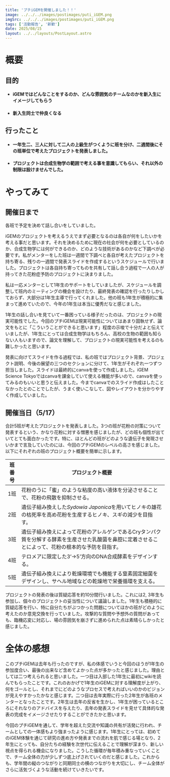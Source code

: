 ```yaml
---
title: 'プチiGEMを開催しました！！'
image: ../../../images/postimages/puti_iGEM.png
imgSrc: ../../../images/postimages/puti_iGEM.png
tags: ['活動報告', '新歓']
date: 2025/08/15
layout: ../../layouts/PostLayout.astro
---
```




# 概要
## 目的
- #### **iGEMではどんなことをするのか、どんな雰囲気のチームなのかを新入生にイメージしてもらう**
- #### **新入生同士で仲良くなる**

## 行ったこと
- #### 一年生二、三人に対して二人の上級生がつくように班を分け、二週間後にその班単位で考えたプロジェクトを発表しました。
- #### プロジェクトは合成生物学の範囲で考える事を意識してもらい、それ以外の制限は設けませんでした。

# やってみて
## 開催日まで

各班で予定を決めて話し合いをしていました。

iGEMのプロジェクトを考えるうえでまず必要となるのは各自が何をしたいかを考える事だと思います。それを決めるために現在の社会が何を必要としているのか、合成生物学には何ができるのか、どのような技術があるのかなど下調べが必要です。私がメンターをした班は一週間で下調べと各自が考えたプロジェクトを持ち寄る、残りの一週間で発表スライドを作成するというスケジュールで行いました。プロジェクトは各自持ち寄ってものを共有して話し合う過程で一人の人が持ってきた花粉症予防のプロジェクトに決まりました。

私は一応メンターとして1年生のサポートをしていましたが、スケジュールを調整して班内のミーティングの機会を設けたり、最終発表の確認を行ったりしかしておらず、大部分は1年生主導で行ってくれました。他の班も1年生が積極的に集まって進めていたので、今年の1年生は本当に優秀だなと感じました。

1年生の話し合いを見ていて一番困っている様子だったのは、プロジェクトの現実可能性でした。今回のプチiGEMは現実可能性についてはあまり固執せず、論文をもとに「こういうことができると思います」程度の示唆で十分だよと伝えていましたが、1年生にとっては合成生物学はもちろん、高校の生物の範囲も知らない人もいますので、論文を理解して、プロジェクトの現実可能性を考えるのも難しかったと思います。

発表に向けてスライドを作る過程では、私の班ではプロジェクト背景、プロジェクト説明、今後の展望の三つのセクションに分けて、1年生がそれぞれ一つずつ担当しました。スライドは最終的にcanvaを使って作成しました。iGEM Science Tokyoではcanvaを課金していて使える機能が多いので、canvaを使ってみるのもいいと思うと伝えました。今までcanvaでのスライド作成はしたことなかったとのことでしたが、うまく使いこなして、図やレイアウトを分かりやすく作成していました。

## 開催当日（5/17）

合計5班が考えたプロジェクトを発表しました。3つの班が花粉の対策について発表するという、かなり花粉に対する憎悪を感じましたが、どの班も個性が出ていてとても面白かったです。特に、ほとんどの班がどのような遺伝子を発現させいかまで言及していたのには、今回のプチiGEMのレベルの高さを感じました。以下にそれぞれの班のプロジェクト概要を簡単に示します。

| 班番号 | プロジェクト概要 |
| --- | --- |
| 1班 | 花粉のうに「蜜」のような粘度の高い液体を分泌させることで、花粉の飛散を抑制させる。 |
| 2班 | 遺伝子組み換えした*Sydowia Japonica*を用いてヒノキの雄花の枯死率を高め花粉を生産するヒノキ、スギの減少を目指す。 |
| 3班 | 遺伝子組み換えによって花粉のアレルゲンであるCryタンパク質を分解する酵素を生産させた乳酸菌を鼻腔に定着させることによって、花粉の根本的な予防を目指す。 |
| 4班 | テロメアに限定した3’→5’方向のDNA合成酵素をデザインする。 |
| 5班 | 遺伝子組み換えにより乾燥環境でも機能する窒素固定細菌をデザインし、サヘル地域などの乾燥地で栄養循環を支える。 |

プロジェクトの発表の後は質疑応答を約10分間行いました。これには2, 3年生も参加し、個々のプロジェクトの妥当性について議論しました。1年生も積極的に質疑応答を行い、特に自分たちがぶつかった問題についてほかの班がどのように考えたのか意見交換を行っていました。攻撃的な質問や予想外の質問があっても、臨機応変に対応し、場の雰囲気を崩さずに進められた点は素晴らしかったと感じました。

# 全体の感想

このプチiGEMは去年も行ったのですが、私の体感でいうと今回のほうが1年生の参加度合い、最後の出来など含めてよかった点が多かったと感じました。理由としては二つ考えられると思いました。一つ目は入部した1年生に最初にwikiを読んでもらったことです。これのおかげで1年生のiGEMに対する理解度が上がり、何をゴールとし、それまでにどのようなプロセスで考えればいいのかのビジョンが見えやすかったかなと感じます。二つ目は去年実際に行った2年生が各班のメンターとなったことです。2年生は去年の反省を生かし、1年生が困っているところにそれなりのアドバイスを与えたり、去年の発表スライドを見せて具体的な発表の完成をイメージさせたりすることができたかと思います。

今回のプチiGEMを通して、学年を超えた交流や知識の共有が活発に行われ、チームとしての一体感もより強まったように感じます。1年生にとっては、初めてのiGEM体験を通じて研究の進め方や発表までの流れを肌で感じる場となり、2年生にとっても、自分たちの経験を次世代に伝えることで理解が深まり、新しい視点を得られる機会になりました。こうした循環が毎年積み重なっていくことで、チーム全体の力が少しずつ底上げされていくのだと感じました。これからも、学年間の縦のつながりと同期同士の横のつながりを大切にし、チーム全体がさらに活気づくような活動を続けていきたいです。




